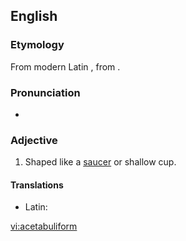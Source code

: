 ==English==

===Etymology===
From modern Latin {{term|acetabuliformis|lang=la}}, from {{term|acetabulum||saucer|lang=la}} {{suffix||form}}.

===Pronunciation===
* {{IPA|/æsɪˈtæbjuːlɪfɔːm/}}

===Adjective===
{{en-adj|-}}

# {{context|botany}} Shaped like a [[saucer]] or shallow cup.

====Translations====
{{trans-top|shaped like a saucer}}
* Latin: {{t-|la|acetabuliforma}}
{{trans-mid}}
{{trans-bottom}}

[[vi:acetabuliform]]